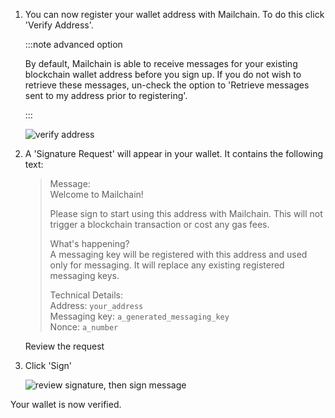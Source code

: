 1.  You can now register your wallet address with Mailchain.
    To do this click 'Verify Address'.

    :::note advanced option

    By default, Mailchain is able to receive messages for your existing blockchain wallet address before you sign up. If you do not wish to retrieve these messages, un-check the option to 'Retrieve messages sent to my address prior to registering'.

    :::

    <img
    	className="guides-image"
    	alt="verify address"
    	src="/img/user/guides/getting-started/img-register-a-wallet/verify-address-coinbasewallet.png"
    />

1.  A 'Signature Request' will appear in your wallet. It contains the following text:

    > Message: <br />
    > Welcome to Mailchain! <br />
    >
    > Please sign to start using this address with Mailchain. This will not trigger a blockchain transaction or cost any gas fees. <br />
    >
    > What's happening? <br />
    > A messaging key will be registered with this address and used only for messaging. It will replace any existing registered messaging keys. <br />
    >
    > Technical Details: <br />
    > Address: `your_address` <br />
    > Messaging key: `a_generated_messaging_key` <br />
    > Nonce: `a_number`

    Review the request

1.  Click 'Sign'

    <img
    	className="guides-image"
    	alt="review signature, then sign message"
    	src="/img/user/guides/getting-started/img-register-a-wallet/review-then-sign-coinbasewallet.png"
    />

Your wallet is now verified.
